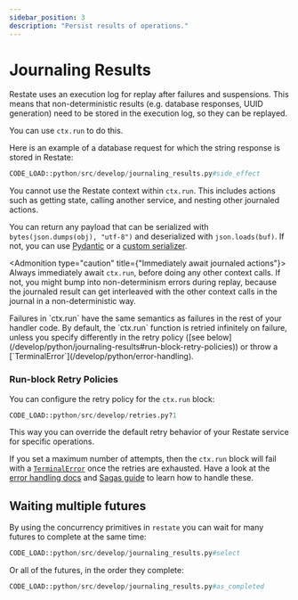 ```yaml
---
sidebar_position: 3
description: "Persist results of operations."
---
```



# Journaling Results

Restate uses an execution log for replay after failures and suspensions.
This means that non-deterministic results (e.g. database responses, UUID generation) need to be stored in the execution log, so they can be replayed.

You can use `ctx.run` to do this.

Here is an example of a database request for which the string response is stored in Restate:
```python
CODE_LOAD::python/src/develop/journaling_results.py#side_effect
```

You cannot use the Restate context within `ctx.run`.
This includes actions such as getting state, calling another service, and nesting other journaled actions.

You can return any payload that can be serialized with `bytes(json.dumps(obj), "utf-8")` and deserialized with `json.loads(buf)`.
If not, you can use [Pydantic](/develop/python/serialization#pydantic) or a [custom serializer](/develop/python/serialization#custom-serialization).

<Admonition type="caution" title={"Immediately await journaled actions"}>
Always immediately await `ctx.run`, before doing any other context calls.
If not, you might bump into non-determinism errors during replay,
because the journaled result can get interleaved with the other context calls in the journal in a non-deterministic way.
</Admonition>

<Admonition type="note" title="Failure semantics">
Failures in `ctx.run` have the same semantics as failures in the rest of your handler code.
By default, the `ctx.run` function is retried infinitely on failure, unless you specify differently in the retry policy ([see below](/develop/python/journaling-results#run-block-retry-policies)) or throw a [`TerminalError`](/develop/python/error-handling).
</Admonition>

### Run-block Retry Policies

You can configure the retry policy for the `ctx.run` block:

```python
CODE_LOAD::python/src/develop/retries.py?1
```

This way you can override the default retry behavior of your Restate service for specific operations.

If you set a maximum number of attempts, then the `ctx.run` block will fail with a [`TerminalError`](/develop/python/error-handling) once the retries are exhausted.
Have a look at the [error handling docs](/develop/python/error-handling) and [Sagas guide](/guides/sagas) to learn how to handle these.

## Waiting multiple futures

By using the concurrency primitives in `restate` you can wait for many futures to complete at the same time:

```python
CODE_LOAD::python/src/develop/journaling_results.py#select
```

Or all of the futures, in the order they complete:

```python
CODE_LOAD::python/src/develop/journaling_results.py#as_completed
```
